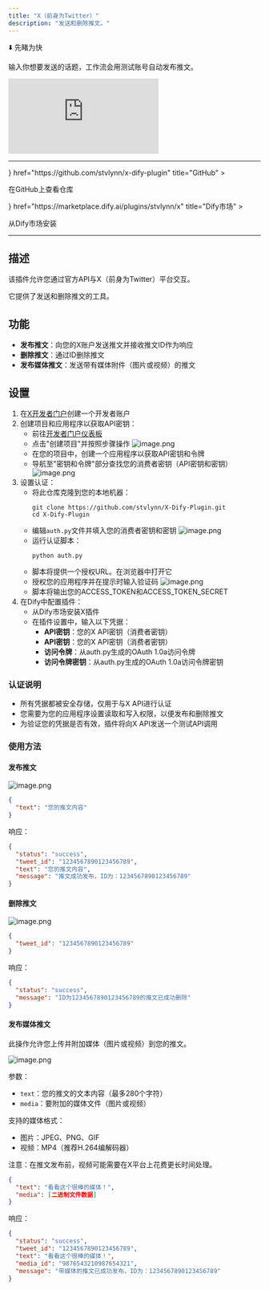 ```yaml
---
title: "X（前身为Twitter）"
description: "发送和删除推文。"
---
```


⬇️ 先睹为快

<Callout title="使用方法">输入你想要发送的话题，工作流会用测试账号自动发布推文。</Callout>

<iframe
 src="http://instance.hellodify.com/chatbot/PiSEbSPbx294M0UQ"
 style={{
   width: '100%',
   minHeight: '500px'
 }}
 frameBorder="0"
 allow="microphone">
</iframe>

---

<Cards>
  <Card 
    icon={<i className="ri-github-fill" />} 
    href="https://github.com/stvlynn/x-dify-plugin" 
    title="GitHub"
  >
  <p>在GitHub上查看仓库</p>
  </Card>
  <Card 
    icon={<i className="ri-store-2-line" />} 
    href="https://marketplace.dify.ai/plugins/stvlynn/x" 
    title="Dify市场"
  >
  <p>从Dify市场安装</p>
  </Card>
</Cards>

---

## 描述

该插件允许您通过官方API与X（前身为Twitter）平台交互。

它提供了发送和删除推文的工具。

## 功能

- **发布推文**：向您的X账户发送推文并接收推文ID作为响应
- **删除推文**：通过ID删除推文
- **发布媒体推文**：发送带有媒体附件（图片或视频）的推文

## 设置

1. 在[X开发者门户](https://developer.twitter.com/)创建一个开发者账户
2. 创建项目和应用程序以获取API密钥：
   - 前往[开发者门户仪表板](https://developer.twitter.com/en/portal/dashboard)
   - 点击"创建项目"并按照步骤操作
   ![image.png](https://s2.loli.net/2025/05/15/TXPEe3tQmszhSfK.png)
   - 在您的项目中，创建一个应用程序以获取API密钥和令牌
   - 导航至"密钥和令牌"部分查找您的消费者密钥（API密钥和密钥）
   ![image.png](https://s2.loli.net/2025/05/15/u8RxPvQoYVfDksr.png)
3. 设置认证：
   - 将此仓库克隆到您的本地机器：
     ```
     git clone https://github.com/stvlynn/X-Dify-Plugin.git
     cd X-Dify-Plugin
     ```
   - 编辑`auth.py`文件并填入您的消费者密钥和密钥
   ![image.png](https://s2.loli.net/2025/05/15/XGa6fQjeI7HTsck.png)
   - 运行认证脚本：
     ```
     python auth.py
     ```
   - 脚本将提供一个授权URL。在浏览器中打开它
   - 授权您的应用程序并在提示时输入验证码
   ![image.png](https://s2.loli.net/2025/05/15/UJPdYHaqThkAQnR.png)
   - 脚本将输出您的ACCESS_TOKEN和ACCESS_TOKEN_SECRET
4. 在Dify中配置插件：
   - 从Dify市场安装X插件
   - 在插件设置中，输入以下凭据：
     - **API密钥**：您的X API密钥（消费者密钥）
     - **API密钥**：您的X API密钥（消费者密钥）
     - **访问令牌**：从auth.py生成的OAuth 1.0a访问令牌
     - **访问令牌密钥**：从auth.py生成的OAuth 1.0a访问令牌密钥

### 认证说明

- 所有凭据都被安全存储，仅用于与X API进行认证
- 您需要为您的应用程序设置读取和写入权限，以便发布和删除推文
- 为验证您的凭据是否有效，插件将向X API发送一个测试API调用

### 使用方法

#### 发布推文

![image.png](https://s2.loli.net/2025/05/15/QgHeYb6BGDUFipL.png)

```json
{
  "text": "您的推文内容"
}
```

响应：
```json
{
  "status": "success",
  "tweet_id": "1234567890123456789",
  "text": "您的推文内容",
  "message": "推文成功发布，ID为：1234567890123456789"
}
```

#### 删除推文

![image.png](https://s2.loli.net/2025/05/15/u3vP9NWbkflzH8x.png)

```json
{
  "tweet_id": "1234567890123456789"
}
```

响应：
```json
{
  "status": "success",
  "message": "ID为1234567890123456789的推文已成功删除"
}
```

#### 发布媒体推文

此操作允许您上传并附加媒体（图片或视频）到您的推文。

![image.png](https://s2.loli.net/2025/05/15/dgBr9VzOMQota6y.png)

参数：
- `text`：您的推文的文本内容（最多280个字符）
- `media`：要附加的媒体文件（图片或视频）

支持的媒体格式：
- 图片：JPEG、PNG、GIF
- 视频：MP4（推荐H.264编解码器）

注意：在推文发布前，视频可能需要在X平台上花费更长时间处理。

```json
{
  "text": "看看这个很棒的媒体！",
  "media": [二进制文件数据]
}
```

响应：
```json
{
  "status": "success",
  "tweet_id": "1234567890123456789",
  "text": "看看这个很棒的媒体！",
  "media_id": "9876543210987654321",
  "message": "带媒体的推文已成功发布，ID为：1234567890123456789"
}
```
